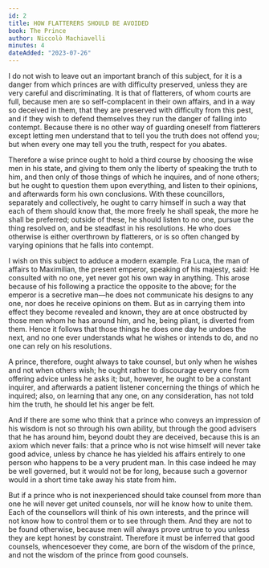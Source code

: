 ```yaml
---
id: 2
title: HOW FLATTERERS SHOULD BE AVOIDED
book: The Prince
author: Niccolò Machiavelli
minutes: 4
dateAdded: "2023-07-26"
---
```


I do not wish to leave out an important branch of this subject, for it is a danger from which princes are with difficulty preserved, unless they are very careful and discriminating. It is that of flatterers, of whom courts are full, because men are so self-complacent in their own affairs, and in a way so deceived in them, that they are preserved with difficulty from this pest, and if they wish to defend themselves they run the danger of falling into contempt. Because there is no other way of guarding oneself from flatterers except letting men understand that to tell you the truth does not offend you; but when every one may tell you the truth, respect for you abates.

Therefore a wise prince ought to hold a third course by choosing the wise men in his state, and giving to them only the liberty of speaking the truth to him, and then only of those things of which he inquires, and of none others; but he ought to question them upon everything, and listen to their opinions, and afterwards form his own conclusions. With these councillors, separately and collectively, he ought to carry himself in such a way that each of them should know that, the more freely he shall speak, the more he shall be preferred; outside of these, he should listen to no one, pursue the thing resolved on, and be steadfast in his resolutions. He who does otherwise is either overthrown by flatterers, or is so often changed by varying opinions that he falls into contempt.

I wish on this subject to adduce a modern example. Fra Luca, the man of affairs to Maximilian, the present emperor, speaking of his majesty, said: He consulted with no one, yet never got his own way in anything. This arose because of his following a practice the opposite to the above; for the emperor is a secretive man—he does not communicate his designs to any one, nor does he receive opinions on them. But as in carrying them into effect they become revealed and known, they are at once obstructed by those men whom he has around him, and he, being pliant, is diverted from them. Hence it follows that those things he does one day he undoes the next, and no one ever understands what he wishes or intends to do, and no one can rely on his resolutions.

A prince, therefore, ought always to take counsel, but only when he wishes and not when others wish; he ought rather to discourage every one from offering advice unless he asks it; but, however, he ought to be a constant inquirer, and afterwards a patient listener concerning the things of which he inquired; also, on learning that any one, on any consideration, has not told him the truth, he should let his anger be felt.

And if there are some who think that a prince who conveys an impression of his wisdom is not so through his own ability, but through the good advisers that he has around him, beyond doubt they are deceived, because this is an axiom which never fails: that a prince who is not wise himself will never take good advice, unless by chance he has yielded his affairs entirely to one person who happens to be a very prudent man. In this case indeed he may be well governed, but it would not be for long, because such a governor would in a short time take away his state from him.

But if a prince who is not inexperienced should take counsel from more than one he will never get united counsels, nor will he know how to unite them. Each of the counsellors will think of his own interests, and the prince will not know how to control them or to see through them. And they are not to be found otherwise, because men will always prove untrue to you unless they are kept honest by constraint. Therefore it must be inferred that good counsels, whencesoever they come, are born of the wisdom of the prince, and not the wisdom of the prince from good counsels.

